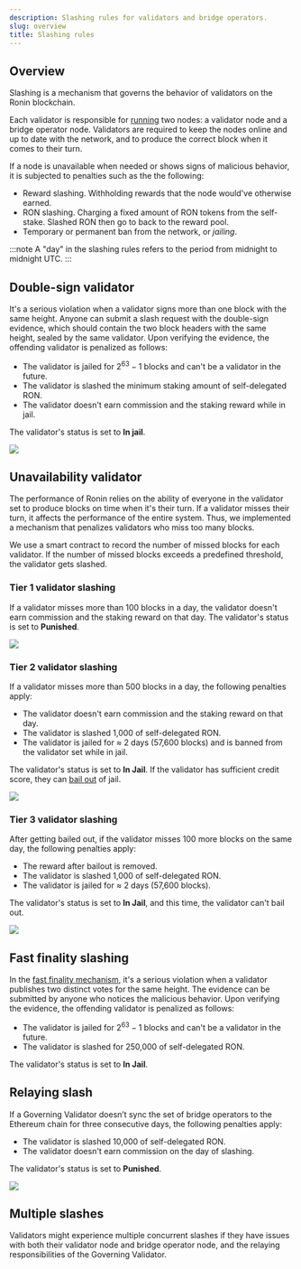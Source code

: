 ```yaml
---
description: Slashing rules for validators and bridge operators.
slug: overview
title: Slashing rules
---
```



## Overview

Slashing is a mechanism that governs the behavior of validators on
the Ronin blockchain.

Each validator is responsible for [running](./../../node-operators/introduction) two nodes: a validator node
and a bridge operator node. Validators are required to keep the nodes
online and up to date with the network, and to produce the correct
block when it comes to their turn.

If a node is unavailable when needed or shows signs of malicious
behavior, it is subjected to penalties such as the the following:
* Reward slashing. Withholding rewards that the node would've 
otherwise earned.
* RON slashing. Charging a fixed amount of RON tokens from 
the self-stake. Slashed RON then go to back to the reward pool.
* Temporary or permanent ban from the network, or _jailing_.

:::note 
A "day" in the slashing rules refers to the period
from midnight to midnight UTC.
:::

## Double-sign validator

It's a serious violation when a validator signs more than one block with the same height.
Anyone can submit a slash request with the double-sign evidence, which
should contain the two block headers with the same height, sealed by
the same validator. Upon verifying the evidence, the offending
validator is penalized as follows:

* The validator is jailed for $2^{63}-1$ blocks and can't be a
validator in the future.
* The validator is slashed the minimum staking amount of
self-delegated RON.
* The validator doesn't earn commission and the staking reward while in jail.

The validator's status is set to **In jail**.

<img src={doubleSign} width={1224} />

## Unavailability validator

The performance of Ronin relies on the ability of everyone in the
validator set to produce blocks on time when it's their turn.
If a validator misses their turn, it affects the performance of
the entire system. Thus, we implemented a mechanism that penalizes
validators who miss too many blocks.

We use a smart contract to record the number of missed blocks for each
validator. If the number of missed blocks exceeds a predefined threshold,
the validator gets slashed.

### Tier 1 validator slashing

If a validator misses more than 100 blocks in a day, the validator doesn't earn
commission and the staking reward on that day.
The validator's status is set to **Punished**.

<img src={valSlashTierOne} width={1224} />

### Tier 2 validator slashing

If a validator misses more than 500 blocks in a day, the following penalties apply:
* The validator doesn't earn commission and the staking reward on that day.
* The validator is slashed 1,000 of self-delegated RON.
* The validator is jailed for $\approx$ 2 days (57,600 blocks) and is
banned from the validator set while in jail.

The validator's status is set to **In Jail**. If the validator
has sufficient credit score, they can [bail out](bailout.mdx) of jail.

<img src={valSlashTierTwo} width={1224} />

### Tier 3 validator slashing

After getting bailed out, if the validator
misses 100 more blocks on the same day, the following penalties apply:
* The reward after bailout is removed.
* The validator is slashed 1,000 of self-delegated RON.
* The validator is jailed for $\approx$ 2 days (57,600 blocks).

The validator's status is set to **In Jail**, and this time,
the validator can't bail out.

<img src={valSlashTierThree} width={1224} />

## Fast finality slashing

In the [fast finality mechanism](https://github.com/axieinfinity/REPs/blob/main/REP-0003.md#rep-0003-optimistic-fast-finality),
it's a serious violation when a validator publishes two distinct votes
for the same height. The evidence can be submitted by anyone who notices
the malicious behavior. Upon verifying the evidence, the offending
validator is penalized as follows:

* The validator is jailed for $2^{63}-1$ blocks and can't be a
validator in the future.
* The validator is slashed for 250,000 of
self-delegated RON.

The validator's status is set to **In Jail**.

## Relaying slash

If a Governing Validator doesn’t sync the set of bridge
operators to the Ethereum chain for three consecutive days,
the following penalties apply:

* The validator is slashed 10,000 of self-delegated RON.
* The validator doesn't earn commission on the day of slashing.

The validator's status is set to **Punished**.

<img src={relayingSlash} width={1224} />

## Multiple slashes

Validators might experience multiple concurrent slashes if they have issues
with both their validator node and bridge operator node, and the relaying
responsibilities of the Governing Validator.
